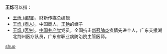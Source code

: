 '''王烁'''可以指：
* [[王烁_(编辑)|王烁 (编辑)]]，财新传媒总编辑
* [[王烁_(商人)|王烁 (商人)]]，中国商人，[[王艳|王艳]]的继子
* [[王烁_(医生)|王烁 (医生)]]，[[中国共产党|中国共产党]]党员，全国抗击[[新冠肺炎|新冠肺炎]]疫情先进个人，广东支援湖北荆州医疗队员，广东省职业病防治院主管医师。

{{disambig}}

[[Category:二字王姓人名消歧义|shuo]]